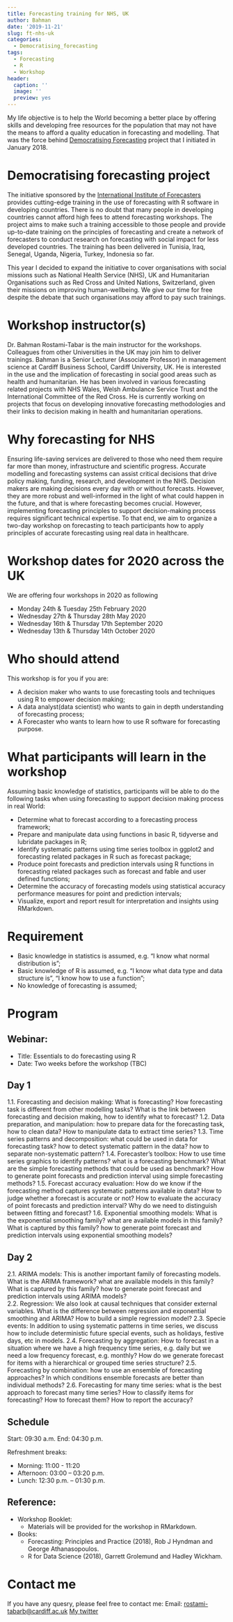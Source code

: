 ```yaml
---
title: Forecasting training for NHS, UK
author: Bahman
date: '2019-11-21'
slug: ft-nhs-uk
categories:
  - Democratising_forecasting
tags:
  - Forecasting
  - R
  - Workshop
header:
  caption: ''
  image: ''
  preview: yes
---
```


My life objective is to help the World becoming a better place by offering skills and developing free resources for the population that may not have the means to afford a quality education in forecasting and modelling. That was the force behind [Democratising Forecasting](https://www.bahmanrt.com/#democtarisingf) project that I initiated in January 2018.

# Democratising forecasting project

The initiative sponsored by the [International Institute of Forecasters](https://forecasters.org/) provides cutting-edge training in the use of forecasting with R software in developing countries. There is no doubt that many people in developing countries cannot afford high fees to attend forecasting workshops. The project aims to make such a training accessible to those people and provide up-to-date training on the principles of forecasting and create a network of forecasters to conduct research on forecasting with social impact for less developed countries. The training has been delivered in Tunisia, Iraq, Senegal, Uganda, Nigeria, Turkey, Indonesia so far. 

This year I decided to expand the initiative to cover organisations with social missions such as National Health Service (NHS), UK and Humanitarian Organisations such as Red Cross and United Nations, Switzerland, given their missions on improving human-wellbeing. We give our time for free despite the debate that such organisations may afford to pay such trainings.

# Workshop instructor(s)

Dr. Bahman Rostami-Tabar is the main instructor for the workshops. Colleagues from other Universities in the UK may join him to deliver trainings. Bahman is a Senior Lecturer (Associate Professor) in management science at Cardiff Business School, Cardiff University, UK. He is interested in the use and the implication of forecasting in social good areas such as health and humanitarian. He has been involved in various forecasting related projects with NHS Wales, Welsh Ambulance Service Trust and the International Committee of the Red Cross. He is currently working on projects that focus on developing innovative forecasting methodologies and their links to decision making in health and humanitarian operations.

# Why forecasting for NHS

Ensuring life-saving services are delivered to those who need them require far more than money, infrastructure and scientific progress. Accurate modelling and forecasting systems can assist critical decisions that drive policy making, funding, research, and development in the NHS. Decision makers are making decisions every day with or without forecasts. However, they are more robust and well-informed in the light of what could happen in the future, and that is where forecasting becomes crucial. However, implementing forecasting principles to support decision-making process requires significant technical expertise. To that end, we aim to organize a two-day workshop on forecasting to teach participants how to apply principles of accurate forecasting using real data in healthcare.

# Workshop dates for 2020 across the UK

We are offering four workshops in 2020 as following

- Monday 24th & Tuesday 25th February 2020
- Wednesday 27th & Thursday 28th May 2020
- Wednesday 16th & Thursday 17th September 2020
- Wednesday 13th & Thursday 14th October 2020

# Who should attend

This workshop is for you if you are:

- A decision maker who wants to use forecasting tools and techniques using R to empower decision making;
- A data analyst(data scientist) who wants to gain in depth understanding of forecasting process;
- A Forecaster who wants to learn how to use R software for forecasting purpose.

# What participants will learn in the workshop

Assuming basic knowledge of statistics, participants will be able to do the following tasks when using forecasting to support decision making process in real World:

- Determine what to forecast according to a forecasting process framework;
- Prepare and manipulate data using functions in basic R, tidyverse and lubridate packages in R;
- Identify systematic patterns using time series toolbox in ggplot2 and forecasting related packages in R such as forecast package;
- Produce point forecasts and prediction intervals using R functions in forecasting related packages such as forecast and fable and user defined functions;
- Determine the accuracy of forecasting models using statistical accuracy performance measures for point and prediction intervals;
- Visualize, export and report result for interpretation and insights using RMarkdown.

# Requirement

- Basic knowledge in statistics is assumed, e.g. “I know what normal distribution is”;
- Basic knowledge of R is assumed, e.g. “I know what data type and data structure is”, “I know how to use a function”;
- No knowledge of forecasting is assumed;


# Program

## Webinar:

- Title: Essentials to do forecasting using R
- Date: Two weeks before the workshop (TBC)

## Day 1
1.1. Forecasting and decision making: What is forecasting? How forecasting task is different from other modelling tasks? What is the link between forecasting and decision making, how to identify what to forecast? 
1.2. Data preparation, and manipulation: how to prepare data for the forecasting task, how to clean data? How to manipulate data to extract time series?
1.3. Time series patterns and decomposition: what could be used in data for forecasting task? how to detect systematic pattern in the data? how to separate non-systematic pattern?
1.4. Forecaster’s toolbox: How to use time series graphics to identify patterns?  what is a forecasting benchmark? What are the simple forecasting methods that could be used as benchmark? How to generate point forecasts and prediction interval using simple forecasting methods?
1.5. Forecast accuracy evaluation: How do we know if the forecasting method captures systematic patterns available in data? How to judge whether a forecast is accurate or not? How to evaluate the accuracy of point forecasts and prediction interval? Why do we need to distinguish between fitting and forecast?
1.6. Exponential smoothing models: What is the exponential smoothing family? what are available models in this family? What is captured by this family? how to generate point forecast and prediction intervals using exponential smoothing models?

## Day 2

2.1. ARIMA models: This is another important family of forecasting models. What is the ARIMA framework? what are available models in this family? What is captured by this family? how to generate point forecast and prediction intervals using ARIMA models?  
2.2. Regression: We also look at causal techniques that consider external variables. What is the difference between regression and exponential smoothing and ARIMA? How to build a simple regression model?
 2.3. Specie events: In addition to using systematic patterns in time series, we discuss how to include deterministic future special events, such as holidays, festive days, etc in models.
2.4. Forecasting by aggregation:  How to forecast in a situation where we have a high frequency time series, e.g. daily but we need a low frequency forecast, e.g. monthly?  How do we generate forecast for items with a hierarchical or grouped time series structure? 
2.5. Forecasting by combination:  how to use an ensemble of forecasting approaches? In which conditions ensemble forecasts are better than individual methods?
2.6. Forecasting for many time series: what is the best approach to forecast many time series? How to classify items for forecasting? How to forecast them? How to report the accuracy?

## Schedule 

Start: 09:30 a.m.
End: 04:30 p.m.

Refreshment breaks: 

- Morning: 11:00 - 11:20
- Afternoon: 03:00 – 03:20 p.m.
- Lunch: 12:30 p.m. – 01:30 p.m.

## Reference:

- Workshop Booklet:
    - Materials will be provided for the workshop in RMarkdown.

- Books:
    - Forecasting: Principles and Practice (2018), Rob J Hyndman and George Athanasopoulos.
    - R for Data Science (2018), Garrett Grolemund and Hadley Wickham.

# Contact me

If you have any quesry, please feel free to contact me:
Email: <rostami-tabarb@cardiff.ac.uk>
[My twitter](https://twitter.com/Bahman_R_T)




